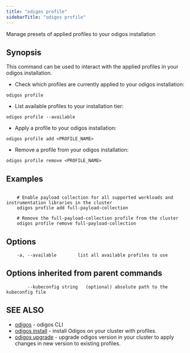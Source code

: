 ```yaml
---
title: "odigos profile"
sidebarTitle: "odigos profile"
---
```


Manage presets of applied profiles to your odigos installation

## Synopsis

This command can be used to interact with the applied profiles in your odigos installation.

- Check which profiles are currently applied to your odigos installation:

```
odigos profile
```

- List available profiles to your installation tier:

```
odigos profile --available
```

- Apply a profile to your odigos installation:

```
odigos profile add <PROFILE_NAME>
```

- Remove a profile from your odigos installation:

```
odigos profile remove <PROFILE_NAME>
```

## Examples

```

    # Enable payload collection for all supported workloads and instrumentation libraries in the cluster
    odigos profile add full-payload-collection

    # Remove the full-payload-collection profile from the cluster
    odigos profile remove full-payload-collection

```

## Options

```
    -a, --available        list all available profiles to use
```


## Options inherited from parent commands

```
        --kubeconfig string   (optional) absolute path to the kubeconfig file
```

## SEE ALSO

* [odigos](/cli/odigos)	 - odigos CLI
* [odigos install](/cli/odigos_install)	 - install Odigos on your cluster with profiles.
* [odigos upgrade](/cli/odigos_upgrade)	 - upgrade odigos version in your cluster to apply changes in new version to existing profiles.
